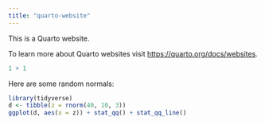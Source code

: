 ```yaml
---
title: "quarto-website"
---
```


This is a Quarto website.

To learn more about Quarto websites visit <https://quarto.org/docs/websites>.

```r
1 + 1
```

Here are some random normals:

```r
library(tidyverse)
d <- tibble(z = rnorm(40, 10, 3))
ggplot(d, aes(x = z)) + stat_qq() + stat_qq_line()
```

